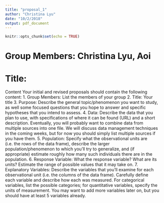 ```yaml
---
title: "proposal_1"
author: "Christina Lyu"
date: "10/2/2018"
output: pdf_document
---
```


```r
knitr::opts_chunk$set(echo = TRUE)
```
# Group Members: Christina Lyu, Aoi 

# Title: 

Content
Your initial and revised proposals should contain the following content:
1. Group Members: List the members of your group
2. Title: Your title
3. Purpose: Describe the general topic/phenomenon you want to study, as well some focused questions
that you hope to answer and specific hypotheses that you intend to assess.
4. Data: Describe the data that you plan to use, with specifications of where it can be found (URL) and a
short description. Eventually, you will probably want to combine data from multiple sources into one
file. We will discuss data management techniques in the coming weeks, but for now you should simply
list multiple sources if you have them.
5. Population: Specify what the observational units are (i.e. the rows of the data frame), describe the
larger population/phenomenon to which you’ll try to generalize, and (if appropriate) estimate roughly
how many such individuals there are in the population.
6. Response Variable: What the response variable? What are its units? Estimate the range of possible
values that it may take on.
7. Explanatory Variables: Describe the variables that you’ll examine for each observational unit (i.e. the
columns of the data frame). Carefully define each variable and describe how each was measured.
For categorical variables, list the possible categories; for quantitative variables, specify the units of
measurement. You may want to add more variables later on, but you should have at least 5 variables
already.